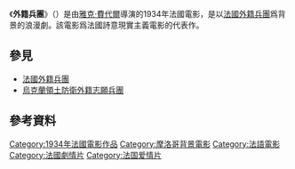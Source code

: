 {{expand English | Le_Grand_Jeu_(1934_film) | time = 2019-5-5}}
{{unreferenced | time = 2019-5-5}}
{{For|1998年同名電影|外籍兵團 (1998年電影)}}
《'''外籍兵團'''》（{{lang-fr|''Le Grand Jeu''}}）是由[[雅克·費代爾|雅克·費代爾]]導演的1934年法國電影，是以[[法國外籍兵團|法國外籍兵團]]爲背景的浪漫劇。該電影爲法國詩意現實主義電影的代表作。

==參見==
* [[法國外籍兵團|法國外籍兵團]]
* [[烏克蘭領土防衛外籍志願兵團|烏克蘭領土防衛外籍志願兵團]]

== 參考資料 ==
{{reflist}}
{{French film-stub}}

[[Category:1934年法國電影作品|Category:1934年法國電影作品]]
[[Category:摩洛哥背景電影|Category:摩洛哥背景電影]]
[[Category:法語電影|Category:法語電影]]
[[Category:法國劇情片|Category:法國劇情片]]
[[Category:法国爱情片|Category:法国爱情片]]